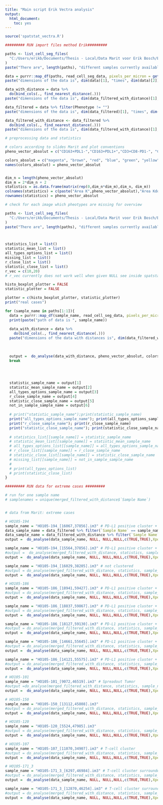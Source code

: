 ```yaml
---
title: "Main script Erik Vectra analysis"
output:
  html_document:
    toc: yes
---
```


```r
source('spatstat_vectra.R')

```

```r
######### RUN import files method Erik#########

paths <- list_cell_seg_files(
  "C:/Users/erikb/Documents/Thesis - Local/Data Marit voor Erik Bosch/Erik Bosch/Data complete phenotyping/HO105_Exported data tables"
)
paste("There are", length(paths), "different samples currently available.")

data = purrr::map_df(paths, read_cell_seg_data, pixels_per_micron = getOption("phenoptr.pixels.per.micron"))
paste("dimensions of the data is", dim(data)[1], "times", dim(data)[2]) # 1805834 197

data_with_distance = data %>%
  do(bind_cols(., find_nearest_distance(.)))
paste("dimensions of the data is", dim(data_filtered_with_distance)[1], "times", dim(data_filtered_with_distance)[2])

data_filtered = data %>% filter(Phenotype != "")
paste("dimensions of the data is", dim(data_filtered)[1], "times", dim(data_filtered)[2]) # 1805653 197

data_filtered_with_distance <- data_filtered %>%
  do(bind_cols(., find_nearest_distance(.)))
paste("dimensions of the data is", dim(data_filtered_with_distance)[1], "times", dim(data_filtered_with_distance)[2]) #1805653 217

```

```r

# preprocessing data and statistics

# colors according to slides Marit and plot conventions
pheno_vector_absolut = c("CD163+PDL1-","CD163+PDL1+","CD3+CD8-PD1-", "CD3+CD8-PD1+", "CD3+CD8+PD1-", "CD3+CD8+PD1+","Other","Other PDL1+","PAX5+PDL1-", "PAX5+PDL1+")

colors_absolut = c("magenta", "brown", "red", "blue", "green", "yellow", "gray", "pink", "orange", "cyan")
names(colors_absolut) = pheno_vector_absolut


dim_n = length(pheno_vector_absolut)
dim_m = 2*dim_n + 2
statistics = as.data.frame(matrix(rep(0,dim_n*dim_m),dim_n, dim_m))
colnames(statistics) = c(paste("Area K",pheno_vector_absolut),"Area Kdot", paste("Maxnorm K",pheno_vector_absolut), "Maxnorm Kdot")
rownames(statistics) = pheno_vector_absolut
```

```r
# check for each image which pheotypes are missing for overview

paths <- list_cell_seg_files(
  "C:/Users/erikb/Documents/Thesis - Local/Data Marit voor Erik Bosch/Erik Bosch/Data complete phenotyping/HO105_Exported data tables"
)
paste("There are", length(paths), "different samples currently available.")



statistics_list = list()
statistic_mean_list = list()
all_types_options_list = list()
missing_list = list()
r_close_list = list()
statistic_close_list = list()
r_vec = c(10,20)
# r_vec currently does not work well when given NULL see inside spatstat_vectra

histo_boxplot_plotter = FALSE
statistic_plotter = FALSE

plotter = c(histo_boxplot_plotter, statistic_plotter)
print("real cases")

for (sample_name in paths[1:1]){
  data = purrr::map_df(sample_name, read_cell_seg_data, pixels_per_micron = getOption("phenoptr.pixels.per.micron"))
  print(paste("path of data is ", sample_name))
  
  data_with_distance = data %>%
    do(bind_cols(., find_nearest_distance(.)))
  paste("dimensions of the data with distances is", dim(data_filtered_with_distance)[1], "times", dim(data_filtered_with_distance)[2])
  
  
  
  output =  do_analyse(data_with_distance, pheno_vector_absolut, colors_absolut,NULL, plotter = c(FALSE,FALSE),XposCol = 'Cell X Position', YposCol = 'Cell Y Position',PhenoCol = 'Phenotype', sample_name, r_vec = r_vec)
  break
  
  
  

  statistic_sample_name = output[1]
  statistic_mean_sample_name = output[2]
  all_types_options_sample_name = output[3]
  r_close_sample_name = output[4]
  statistic_close_sample_name = output[5]
  not_in_sample_sample_name = output[6]
  
  # print("statistic_sample_name");print(statistic_sample_name)
  print("all_types_options_sample_name"); print(all_types_options_sample_name)
  print("r_close_sample_name"); print(r_close_sample_name)
  print("statistic_close_sample_name"); print(statistic_close_sample_name)
  
  # statistics_list[[sample_name]] = statistic_sample_name
  # statistic_mean_list[[sample_name]] = statistic_mean_sample_name
  # all_types_options_list[[sample_name]] = all_types_options_sample_name # all_types_options_list$`HO105-003_[10769,37002].im3`[1][[1]][1]$G$$fns[[36]]
  # r_close_list[[sample_name]] = r_close_sample_name
  # statistic_close_list[[sample_name]] = statistic_close_sample_name
  # missing_list[[sample_name]] = not_in_sample_sample_name
  # 
  # print(all_types_options_list)
  # print(statistic_close_list)
}


```




```r
######### RUN data for extreme cases #########

# run for one sample name
# samplenames = unique(merged_filtered_with_distance$`Sample Name`)


# data from Marit: extreme cases

# HO105-194
sample_name = "HO105-194_[16067,37856].im3" # PD-L1 positive cluster + Tumor cluster
data_sample_name = data_filtered %>% filter(`Sample Name` == sample_name)
data_sample_name = data_filtered_with_distance %>% filter(`Sample Name` == sample_name)
output =  do_analyse(data_sample_name, NULL, NULL,NULL,c(TRUE,TRUE),XposCol = 'Cell X Position', YposCol = 'Cell Y Position',PhenoCol = 'Phenotype', sample_name)

sample_name = "HO105-194_[15564,37856].im3" # PD-L1 positive cluster + Tumor cluster
#output =  do_analyse(merged_filtered_with_distance, statistics, sample_name, missing_list, plotter)
output =  do_analyse(data_sample_name, NULL, NULL,NULL,c(TRUE,TRUE),XposCol = 'Cell X Position', YposCol = 'Cell Y Position',PhenoCol = 'Phenotype', sample_name)

sample_name = "HO105-194_[16029,38205].im3" # not clustered
#output = do_analyse(merged_filtered_with_distance, statistics, sample_name, missing_list, plotter)
output =  do_analyse(data_sample_name, NULL, NULL,NULL,c(TRUE,TRUE),XposCol = 'Cell X Position', YposCol = 'Cell Y Position',PhenoCol = 'Phenotype', sample_name)
```

```r
# HO105-186
sample_name = "HO105-186_[18941,59427].im3" # PD-L1 positive cluster + Tumor cluster
#output = do_analyse(merged_filtered_with_distance, statistics, sample_name, missing_list, plotter)
output =  do_analyse(data_sample_name, NULL, NULL,NULL,c(TRUE,TRUE),XposCol = 'Cell X Position', YposCol = 'Cell Y Position',PhenoCol = 'Phenotype', sample_name)

sample_name = "HO105-186_[18837,59867].im3" # PD-L1 positive cluster + Tumor cluster
#output = do_analyse(merged_filtered_with_distance, statistics, sample_name, missing_list, plotter)
output =  do_analyse(data_sample_name, NULL, NULL,NULL,c(TRUE,TRUE),XposCol = 'Cell X Position', YposCol = 'Cell Y Position',PhenoCol = 'Phenotype', sample_name)

sample_name = "HO105-186_[18127,59130].im3" # PD-L1 positive cluster + Tumor cluster
#output = do_analyse(merged_filtered_with_distance, statistics, sample_name, missing_list, plotter)
output =  do_analyse(data_sample_name, NULL, NULL,NULL,c(TRUE,TRUE),XposCol = 'Cell X Position', YposCol = 'Cell Y Position',PhenoCol = 'Phenotype', sample_name)

sample_name = "HO105-186_[14661,55645].im3" # PD-L1 positive cluster + Tumor cluster
#output = do_analyse(merged_filtered_with_distance, statistics, sample_name, missing_list, plotter)
output =  do_analyse(data_sample_name, NULL, NULL,NULL,c(TRUE,TRUE),XposCol = 'Cell X Position', YposCol = 'Cell Y Position',PhenoCol = 'Phenotype', sample_name)

sample_name = "HO105-186_[14121,55575].im3" # PD-L1 positive cluster + Tumor cluster
#output = do_analyse(merged_filtered_with_distance, statistics, sample_name, missing_list, plotter)
output =  do_analyse(data_sample_name, NULL, NULL,NULL,c(TRUE,TRUE),XposCol = 'Cell X Position', YposCol = 'Cell Y Position',PhenoCol = 'Phenotype', sample_name)
```

```r
# HO105-101
sample_name = "HO105-101_[9072,46519].im3" # Spreadout Tumor
#output =do_analyse(merged_filtered_with_distance, statistics, sample_name, missing_list, plotter)
output =  do_analyse(data_sample_name, NULL, NULL,NULL,c(TRUE,TRUE),XposCol = 'Cell X Position', YposCol = 'Cell Y Position',PhenoCol = 'Phenotype', sample_name)
```

```r
# HO105-150
sample_name = "HO105-150_[13112,45808].im3" 
#output = do_analyse(merged_filtered_with_distance, statistics, sample_name, missing_list, plotter)
output =  do_analyse(data_sample_name, NULL, NULL,NULL,c(TRUE,TRUE),XposCol = 'Cell X Position', YposCol = 'Cell Y Position',PhenoCol = 'Phenotype', sample_name)
```

```r
# HO105-120
sample_name = "HO105-120_[5524,47985].im3" 
#output = do_analyse(merged_filtered_with_distance, statistics, sample_name, missing_list, plotter)
output =  do_analyse(data_sample_name, NULL, NULL,NULL,c(TRUE,TRUE),XposCol = 'Cell X Position', YposCol = 'Cell Y Position',PhenoCol = 'Phenotype', sample_name)
```

```r
# HO105-107
sample_name = "HO105-107_[11070,34907].im3" # T-cell cluster
#output = do_analyse(merged_filtered_with_distance, statistics, sample_name, missing_list, plotter)
output =  do_analyse(data_sample_name, NULL, NULL,NULL,c(TRUE,TRUE),XposCol = 'Cell X Position', YposCol = 'Cell Y Position',PhenoCol = 'Phenotype', sample_name)
```

```r
# HO105-171_3
sample_name = "HO105-171_3_[6297,46984].im3" # T-cell cluster surrounded by Other
#output = do_analyse(merged_filtered_with_distance, statistics, sample_name, missing_list, plotter)
output =  do_analyse(data_sample_name, NULL, NULL,NULL,c(TRUE,TRUE),XposCol = 'Cell X Position', YposCol = 'Cell Y Position',PhenoCol = 'Phenotype', sample_name)

sample_name = "HO105-171_3_[12870,46254].im3" # T-cell cluster surrounded by Other
#output = do_analyse(merged_filtered_with_distance, statistics, sample_name, missing_list, plotter)
output =  do_analyse(data_sample_name, NULL, NULL,NULL,c(TRUE,TRUE),XposCol = 'Cell X Position', YposCol = 'Cell Y Position',PhenoCol = 'Phenotype', sample_name)
```

